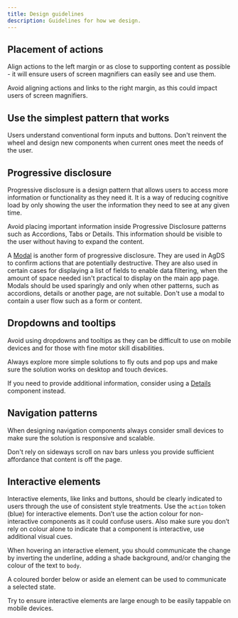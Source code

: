 ```yaml
---
title: Design guidelines
description: Guidelines for how we design.
---
```


## Placement of actions

Align actions to the left margin or as close to supporting content as possible - it will ensure users of screen magnifiers can easily see and use them.

Avoid aligning actions and links to the right margin, as this could impact users of screen magnifiers.

## Use the simplest pattern that works

Users understand conventional form inputs and buttons. Don't reinvent the wheel and design new components when current ones meet the needs of the user.

## Progressive disclosure

Progressive disclosure is a design pattern that allows users to access more information or functionality as they need it. It is a way of reducing cognitive load by only showing the user the information they need to see at any given time.

Avoid placing important information inside Progressive Disclosure patterns such as Accordions, Tabs or Details. This information should be visible to the user without having to expand the content.

A [Modal](/components/modal) is another form of progressive disclosure. They are used in AgDS to confirm actions that are potentially destructive. They are also used in certain cases for displaying a list of fields to enable data filtering, when the amount of space needed isn't practical to display on the main app page. Modals should be used sparingly and only when other patterns, such as accordions, details or another page, are not suitable. Don't use a modal to contain a user flow such as a form or content.

## Dropdowns and tooltips

Avoid using dropdowns and tooltips as they can be difficult to use on mobile devices and for those with fine motor skill disabilities.

Always explore more simple solutions to fly outs and pop ups and make sure the solution works on desktop and touch devices.

If you need to provide additional information, consider using a [Details](/components/details) component instead.

## Navigation patterns

When designing navigation components always consider small devices to make sure the solution is responsive and scalable.

Don't rely on sideways scroll on nav bars unless you provide sufficient affordance that content is off the page.

## Interactive elements

Interactive elements, like links and buttons, should be clearly indicated to users through the use of consistent style treatments. Use the `action` token (blue) for interactive elements. Don’t use the action colour for non-interactive components as it could confuse users. Also make sure you don’t rely on colour alone to indicate that a component is interactive, use additional visual cues.

When hovering an interactive element, you should communicate the change by inverting the underline, adding a shade background, and/or changing the colour of the text to `body`.

A coloured border below or aside an element can be used to communicate a selected state.

Try to ensure interactive elements are large enough to be easily tappable on mobile devices.
